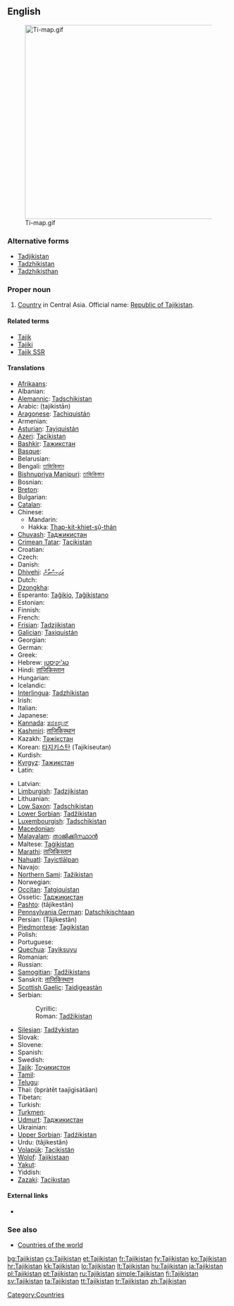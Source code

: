 ==English==
[[File:Ti-map.gif|thumb|440px]]

===Alternative forms===
* [[Tadjikistan]]
* [[Tadzhikistan]]
* [[Tadzhikisthan]]

===Proper noun===
{{infl|en|proper noun}}

# [[country|Country]] in Central Asia. Official name: [[Republic of Tajikistan]].

====Related terms====
* [[Tajik]]
* [[Tajiki]]
* [[Tajik SSR]]

====Translations====
{{trans-top|Republic of Tajikistan}}
* [[Afrikaans]]: {{t-|af|Tadjikistan|xs=Afrikaans}}
* Albanian: {{t|sq|Taxhikistani|xs=Albanian}}
* [[Alemannic]]: [[Tadschikistan]]
* Arabic: {{Arab|[[طاجيكستان]]}} (ṭajikistān) {{m}}
* [[Aragonese]]: [[Tachiquistán]]
* Armenian: {{t-|hy|Տաջիկստան|tr=Taǰikstan}}
* [[Asturian]]: [[Tayiquistán]] {{m}}
* [[Azeri]]: [[Tacikistan]]
* [[Bashkir]]: [[Тажикстан]]
* [[Basque]]: {{t-|eu|Tajikistan|xs=Basque}}
* Belarusian: {{t|be|Таджыкістан|m|xs=Belarusian}}
* Bengali: [[তাজিকিস্তান]]
* [[Bishnupriya Manipuri]]: [[তাজিকিস্তান]]
* Bosnian: {{t-|bs|Tadžikistan|m}}
* [[Breton]]: {{t-|br|Tadjikistan|xs=Breton}}
* Bulgarian: {{t+|bg|Таджикистан|m}}
* [[Catalan]]: {{t-|ca|Tadjikistan|m}}
* Chinese:
** Mandarin: {{t-|cmn|塔吉克斯坦|tr=Tǎjíkèsītǎn|sc=Hani}}
** Hakka: [[Thap-kit-khiet-sṳ̂-thán]]
* [[Chuvash]]: [[Таджикистан]]
* [[Crimean Tatar]]: [[Tacikistan]]
* Croatian: {{t+|hr|Tadžikistan|m}}
* Czech: {{t-|cs|Tádžikistán|m}}
* Danish: {{t-|da|Tadsjikistan}}
* [[Dhivehi]]: [[ތަޖިކިސްތާން]]
* Dutch: {{t+|nl|Tadzjikistan}}
* [[Dzongkha]]: {{t|dz|ཏ་ཇག་ཀིསི་ཏཱན་|sc=Tibt|xs=Dzongkha}}
* Esperanto: [[Taĝikio]], [[Taĝikistano]]
* Estonian: {{t-|et|Tadžikistan}}
* Finnish: {{t+|fi|Tadžikistan}}
* French: {{t+|fr|Tadjikistan|m}}
* [[Frisian]]: [[Tadzjikistan]]
* [[Galician]]: [[Taxiquistán]] {{m}}
* Georgian: {{t|ka|ტაჯიკეთი|tr=tadžiket‘i|sc=Geor|xs=Georgian}}
* German: {{t+|de|Tadschikistan}}
* Greek: {{t+|el|Τατζικιστάν|n|tr=Tatzikistán}}
* Hebrew: [[טג'יקיסטן]]
* Hindi: [[ताजिकिस्तान]]
* Hungarian: {{t+|hu|Tádzsikisztán}}
* Icelandic: {{t+|is|Tadsjikistan}}
* [[Interlingua]]: [[Tadzhikistan]]
* Irish: {{t|ga|Táidsíceastáin|f|alt=an Táidsíceastáin|xs=Irish}}
* Italian: {{t-|it|Tagikistan}}
* Japanese: {{t+|ja|タジキスタン|tr=Tajikisutan}}
* [[Kannada]]: [[ತಜಿಕಿಸ್ತಾನ್]]
* [[Kashmiri]]: [[ताजिकिस्थान]]
* Kazakh: [[Тәжікстан]]
* Korean: [[타지키스탄]] (Tajikiseutan)
* Kurdish: {{t+|ku|Tacîkistan}}
* [[Kyrgyz]]: [[Тажикстан]]
* Latin: {{t|la|Tadzikistania}}
{{trans-mid}}
* Latvian: {{t-|lv|Tadžikistāna|xs=Latvian}}
* [[Limburgish]]: [[Tadzjikistan]]
* Lithuanian: {{t+|lt|Tadžikija|xs=Lithuanian}}
* [[Low Saxon]]: [[Tadschikistan]]
* [[Lower Sorbian]]: [[Tadžikistan]]
* [[Luxembourgish]]: [[Tadschikistan]]
* [[Macedonian]]: {{t-|mk|Таџикистан|m|tr=Tadžikistán}}
* [[Malayalam]]: [[താജിക്കിസ്ഥാന്‍]]
* Maltese: [[Taġikistan]]
* [[Marathi]]: [[ताजिकिस्तान]]
* [[Nahuatl]]: [[Tayictlālpan]]
* Navajo: {{tø|nv|Tʼajiʼ bikéyah}}
* [[Northern Sami]]: [[Tažikistan]]
* Norwegian: {{t+|no|Tadsjikistan}}
* [[Occitan]]: [[Tatgiquistan]]
* Ossetic: [[Таджикистан]]
* [[Pashto]]: {{ps-Arab|[[تاجکستان]]}} (tâjikestân)
* [[Pennsylvania German]]: [[Datschikischtaan]]
* Persian: {{fa-Arab|[[تاجیکستان]]}} (Tâjikestân)
* [[Piedmontese]]: [[Tagikistan]] {{m}}
* Polish: {{t+|pl|Tadżykistan|m}}
* Portuguese: {{t+|pt|Tajiquistão|m}}
* [[Quechua]]: [[Tayiksuyu]]
* Romanian: {{t-|ro|Tadjikistan|n}}
* Russian: {{t+|ru|Таджикистан|m|tr=Tadžikistán}}
* [[Samogitian]]: [[Tadžikistans]]
* Sanskrit: [[ताजिकिस्थान]]
* [[Scottish Gaelic]]: [[Taidigeastàn]]
* Serbian:
*: Cyrillic: {{t-|sr|Таџикистан|m|sc=Cyrl}}
*: Roman: [[Tadžikistan]] {{m}}
* [[Silesian]]: [[Tadžykistan]] {{m}}
* Slovak: {{t-|sk|Tadžikistan|m}}
* Slovene: {{t+|sl|Tadžikistan|m}}
* Spanish: {{t+|es|Tayikistán|m}}
* Swedish: {{t+|sv|Tadzjikistan}}
* [[Tajik]]: [[Тоҷикистон]]
* [[Tamil]]: {{t|ta|தஜிகிஸ்தான்|xs=Tamil}}
* [[Telugu]]: {{t|te|తజికిస్తాన్}}
* Thai: {{Thai|[[ประเทศทาจิกิสถาน]]}} (bpràtêt taajìgìsàtăan)
* Tibetan: {{tø|bo|ཐ་ཇི་ཁེ་སི་ཏན|xs=Tibetan}}
* Turkish: {{t+|tr|Tacikistan}}
* [[Turkmen]]: {{t-|tk|Täjigistan|xs=Turkmen}}
* [[Udmurt]]: [[Таджикистан]]
* Ukrainian: {{t+|uk|Таджикистан|m|tr=Tadžykystán|xs=Ukrainian}}
* [[Upper Sorbian]]: [[Tadźikistan]]
* Urdu: {{ur-Arab|[[تاجکستان]]}} (tâjikestân)
* [[Volapük]]: [[Tacikistän]]
* [[Wolof]]: [[Tajikistaan]]
* [[Yakut]]: {{tø|sah|Тадьикистан}}
* Yiddish: {{t|yi|טאדזשיקיסטאן|tr=tadzshikistan|xs=Yiddish}}
* [[Zazaki]]: [[Tacikıstan]]
{{trans-bottom}}

====External links====
* {{pedialite}}

===See also===
* [[Appendix:Countries of the world|Countries of the world]]

[[Category:Countries]]

[[bg:Tajikistan]]
[[cs:Tajikistan]]
[[et:Tajikistan]]
[[fr:Tajikistan]]
[[fy:Tajikistan]]
[[ko:Tajikistan]]
[[hr:Tajikistan]]
[[kk:Tajikistan]]
[[lo:Tajikistan]]
[[lt:Tajikistan]]
[[hu:Tajikistan]]
[[ja:Tajikistan]]
[[pl:Tajikistan]]
[[pt:Tajikistan]]
[[ru:Tajikistan]]
[[simple:Tajikistan]]
[[fi:Tajikistan]]
[[sv:Tajikistan]]
[[ta:Tajikistan]]
[[tt:Tajikistan]]
[[tr:Tajikistan]]
[[zh:Tajikistan]]
